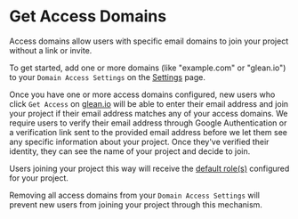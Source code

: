 # Get Access Domains

Access domains allow users with specific email domains to join your project without a link or invite.

To get started, add one or more domains (like "example.com" or "glean.io") to your `Domain Access Settings` on the [Settings](https://glean.io/app/p/settings) page.

Once you have one or more access domains configured, new users who click `Get Access` on [glean.io](https://glean.io/) will be able to enter their email address and join your project if their email address matches any of your access domains. We require users to verify their email address through Google Authentication or a verification link sent to the provided email address before we let them see any specific information about your project. Once they've verified their identity, they can see the name of your project and decide to join.

Users joining your project this way will receive the [default role(s)](/docs/project-management/users-and-permissions) configured for your project.

Removing all access domains from your `Domain Access Settings` will prevent new users from joining your project through this mechanism.
